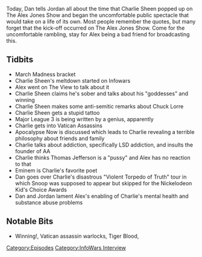 {{DEFAULTSORT:
    #_EPISODE_0140:February 18, 2011
}}{{Episode
    | title           = February 18, 2011
    | caption         = Listen to this episode on [https://knowledgefight.libsyn.com/knowledge-fight-february-18-2011 Libsyn] [https://open.spotify.com/episode/5Z4pnxF5ZYco0VAgz8hk9Q Spotify], Read the [[Transcript/140: February 18, 2011|Unofficial Transcript]]
    | episodeNumber   = 140
    | length          = 01:06:53
    | airDate         = March 21, 2018
    | coverageDate    = February 18, 2011
    | episodeType     = [[:Category:InfoWars Interview|InfoWars Interview]]
    | appearance      = [[Charlie Sheen]], [[The View]], [[Lenny Dykstra aka "Nails"]], [[Chuck Lorre]], [[Thomas Jefferson]], [[Eminem]], [[Snoop]]
    | previousEpisode = [[139: St. Patrick's Day Special Report]]
    | nextEpisode     = [[141: March 20-22, 2018]]
}}

{{Stub}}

Today, Dan tells Jordan all about the time that Charlie Sheen popped up on The Alex Jones Show and began the uncomfortable public spectacle that would take on a life of its own. Most people remember the quotes, but many forget that the kick-off occurred on The Alex Jones Show. Come for the uncomfortable rambling, stay for Alex being a bad friend for broadcasting this.

==Tidbits==

*March Madness bracket
*Charlie Sheen's meltdown started on Infowars
*Alex went on The View to talk about it
*Charlie Sheen claims he's sober and talks about his "goddesses" and winning
*Charlie Sheen makes some anti-semitic remarks about Chuck Lorre
*Charlie Sheen gets a stupid tattoo
*Major League 3 is being written by a genius, apparently
*Charlie gets into Vatican Assassins
*Apocalypse Now is discussed which leads to Charlie revealing a terrible philosophy about friends and family
*Charlie talks about addiction, specifically LSD addiction, and insults the founder of AA
*Charlie thinks Thomas Jefferson is a "pussy" and Alex has no reaction to that
*Eminem is Charlie's favorite poet
*Dan goes over Charlie's disastrous "Violent Torpedo of Truth" tour in which Snoop was supposed to appear but skipped for the Nickelodeon Kid's Choice Awards
*Dan and Jordan lament Alex's enabling of Charlie's mental health and substance abuse problems

==Notable Bits==

*Winning!, Vatican assassin warlocks, Tiger Blood,

[[Category:Episodes]]
[[Category:InfoWars Interview]]
